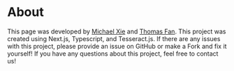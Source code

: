 # About

This page was developed by [Michael Xie](https://github.com/Derzz) and [Thomas Fan](https://github.com/Printhell0w0rld). This project was created using Next.js, Typescript, and Tesseract.js. If there are any issues with this project, please provide an issue on GitHub or make a Fork and fix it yourself! If you have any questions about this project, feel free to contact us!